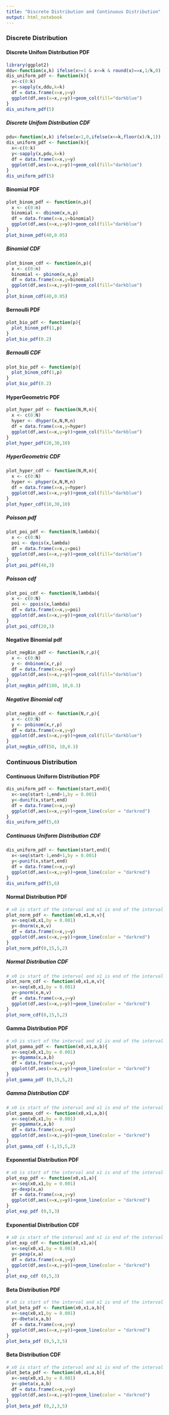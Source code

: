 ```yaml
---
title: "Discrete Distribution and Continuous Distribution"
output: html_notebook
---
```



### Discrete Distribution
#### Discrete Unifom Distribution PDF
```r
library(ggplot2)
ddu<-function(x,k) ifelse(x>=1 & x<=k & round(x)==x,1/k,0) 
dis_uniform_pdf <- function(k){
  x<-c(0:k)
  y<-sapply(x,ddu,k=k)
  df = data.frame(x=x,y=y)
  ggplot(df,aes(x=x,y=y))+geom_col(fill="darkblue")
}
dis_uniform_pdf(5)
```
##### Discrete Unifom Distribution CDF

```r
pdu<-function(x,k) ifelse(x<1,0,ifelse(x<=k,floor(x)/k,1))
dis_uniform_pdf <- function(k){
  x<-c(0:k)
  y<-sapply(x,pdu,k=k)
  df = data.frame(x=x,y=y)
  ggplot(df,aes(x=x,y=y))+geom_col(fill="darkblue")
}
dis_uniform_pdf(5)
```

#### Binomial PDF
```r
plot_binom_pdf <- function(n,p){
  x <- c(0:n)
  binomial <- dbinom(x,n,p)
  df = data.frame(x=x,y=binomial)
  ggplot(df,aes(x=x,y=y))+geom_col(fill="darkblue")
}
plot_binom_pdf(40,0.05)
```
##### Binomial CDF
```r
plot_binom_cdf <- function(n,p){
  x <- c(0:n)
  binomial <- pbinom(x,n,p)
  df = data.frame(x=x,y=binomial)
  ggplot(df,aes(x=x,y=y))+geom_col(fill="darkblue")
}
plot_binom_cdf(40,0.05)
```

#### Bernoulli PDF
```r
plot_bio_pdf <- function(p){
  plot_binom_pdf(1,p)
}
plot_bio_pdf(0.2)
```
##### Bernoulli CDF
```r
plot_bio_pdf <- function(p){
  plot_binom_cdf(1,p)
}
plot_bio_pdf(0.2)
```

#### HyperGeometric PDF
```r
plot_hyper_pdf <- function(N,M,n){
  x <- c(0:N)
  hyper <- dhyper(x,N,M,n)
  df = data.frame(x=x,y=hyper)
  ggplot(df,aes(x=x,y=y))+geom_col(fill="darkblue")
}
plot_hyper_pdf(20,30,10)
```
##### HyperGeometric CDF
```r
plot_hyper_cdf <- function(N,M,n){
  x <- c(0:N)
  hyper <- phyper(x,N,M,n)
  df = data.frame(x=x,y=hyper)
  ggplot(df,aes(x=x,y=y))+geom_col(fill="darkblue")
}
plot_hyper_cdf(10,30,10)
```

##### Poisson pdf
```r
plot_poi_pdf <- function(N,lambda){
  x <- c(0:N)
  poi <- dpois(x,lambda)
  df = data.frame(x=x,y=poi)
  ggplot(df,aes(x=x,y=y))+geom_col(fill="darkblue")
}
plot_poi_pdf(40,3)
```

##### Poisson cdf
```r
plot_poi_cdf <- function(N,lambda){
  x <- c(0:N)
  poi <- ppois(x,lambda)
  df = data.frame(x=x,y=poi)
  ggplot(df,aes(x=x,y=y))+geom_col(fill="darkblue")
}
plot_poi_cdf(20,3)
```
#### Negative Binomial pdf
```r
plot_negBin_pdf <- function(N,r,p){
  x <- c(0:N)
  y <- dnbinom(x,r,p)
  df = data.frame(x=x,y=y)
  ggplot(df,aes(x=x,y=y))+geom_col(fill="darkblue")
}
plot_negBin_pdf(100, 10,0.3)
```
##### Negative Binomial cdf
```r
plot_negBin_cdf <- function(N,r,p){
  x <- c(0:N)
  y <- pnbinom(x,r,p)
  df = data.frame(x=x,y=y)
  ggplot(df,aes(x=x,y=y))+geom_col(fill="darkblue")
}
plot_negBin_cdf(50, 10,0.3)
```



### Continuous Distribution
#### Continuous Uniform Distribution PDF
```r
dis_uniform_pdf <- function(start,end){
  x<-seq(start-1,end+1,by = 0.001)
  y<-dunif(x,start,end)
  df = data.frame(x=x,y=y)
  ggplot(df,aes(x=x,y=y))+geom_line(color = "darkred")
}
dis_uniform_pdf(5,6)
```
##### Continuous Uniform Distribution CDF
```r
dis_uniform_pdf <- function(start,end){
  x<-seq(start-1,end+1,by = 0.001)
  y<-punif(x,start,end)
  df = data.frame(x=x,y=y)
  ggplot(df,aes(x=x,y=y))+geom_line(color = "darkred")
}
dis_uniform_pdf(5,6)
```

#### Normal Distribution PDF
```r
# x0 is start of the interval and x1 is end of the interval
plot_norm_pdf <- function(x0,x1,m,v){
  x<-seq(x0,x1,by = 0.001)
  y<-dnorm(x,m,v)
  df = data.frame(x=x,y=y)
  ggplot(df,aes(x=x,y=y))+geom_line(color = "darkred")
}
plot_norm_pdf(0,15,5,2)
```

##### Normal Distribution CDF
```r
# x0 is start of the interval and x1 is end of the interval
plot_norm_cdf <- function(x0,x1,m,v){
  x<-seq(x0,x1,by = 0.001)
  y<-pnorm(x,m,v)
  df = data.frame(x=x,y=y)
  ggplot(df,aes(x=x,y=y))+geom_line(color = "darkred")
}
plot_norm_cdf(0,15,5,2)
```
#### Gamma Distribution PDF
```r
# x0 is start of the interval and x1 is end of the interval
plot_gamma_pdf <- function(x0,x1,a,b){
  x<-seq(x0,x1,by = 0.001)
  y<-dgamma(x,a,b)
  df = data.frame(x=x,y=y)
  ggplot(df,aes(x=x,y=y))+geom_line(color = "darkred")
}
plot_gamma_pdf (0,15,5,2)
```

##### Gamma Distribution CDF
```r
# x0 is start of the interval and x1 is end of the interval
plot_gamma_cdf <- function(x0,x1,a,b){
  x<-seq(x0,x1,by = 0.001)
  y<-pgamma(x,a,b)
  df = data.frame(x=x,y=y)
  ggplot(df,aes(x=x,y=y))+geom_line(color = "darkred")
}
plot_gamma_cdf (-1,15,5,2)
```

#### Exponential Distribution PDF
```r
# x0 is start of the interval and x1 is end of the interval
plot_exp_pdf <- function(x0,x1,a){
  x<-seq(x0,x1,by = 0.001)
  y<-dexp(x,a)
  df = data.frame(x=x,y=y)
  ggplot(df,aes(x=x,y=y))+geom_line(color = "darkred")
}
plot_exp_pdf (0,5,3)
```
#### Exponential Distribution CDF
```r
# x0 is start of the interval and x1 is end of the interval
plot_exp_cdf <- function(x0,x1,a){
  x<-seq(x0,x1,by = 0.001)
  y<-pexp(x,a)
  df = data.frame(x=x,y=y)
  ggplot(df,aes(x=x,y=y))+geom_line(color = "darkred")
}
plot_exp_cdf (0,5,3)
```

#### Beta Distribution PDF
```r
# x0 is start of the interval and x1 is end of the interval
plot_beta_pdf <- function(x0,x1,a,b){
  x<-seq(x0,x1,by = 0.001)
  y<-dbeta(x,a,b)
  df = data.frame(x=x,y=y)
  ggplot(df,aes(x=x,y=y))+geom_line(color = "darkred")
}
plot_beta_pdf (0,5,3,5)
```

#### Beta Distribution CDF
```r
# x0 is start of the interval and x1 is end of the interval
plot_beta_pdf <- function(x0,x1,a,b){
  x<-seq(x0,x1,by = 0.001)
  y<-pbeta(x,a,b)
  df = data.frame(x=x,y=y)
  ggplot(df,aes(x=x,y=y))+geom_line(color = "darkred")
}
plot_beta_pdf (0,2,3,5)
```

